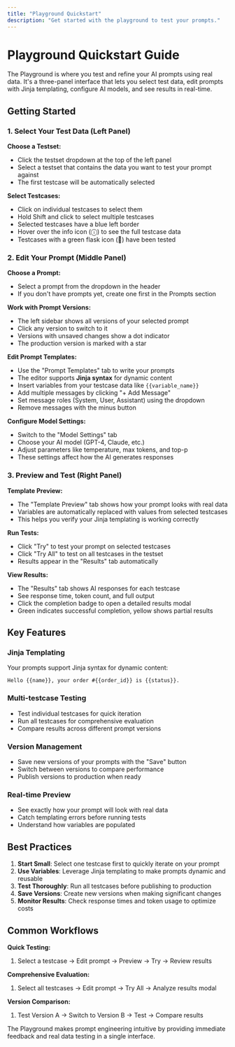 ```yaml
---
title: "Playground Quickstart"
description: "Get started with the playground to test your prompts."
---
```


# Playground Quickstart Guide

The Playground is where you test and refine your AI prompts using real data. It's a three-panel interface that lets you select test data, edit prompts with Jinja templating, configure AI models, and see results in real-time.

## Getting Started

### 1. Select Your Test Data (Left Panel)

**Choose a Testset:**
- Click the testset dropdown at the top of the left panel
- Select a testset that contains the data you want to test your prompt against
- The first testcase will be automatically selected

**Select Testcases:**
- Click on individual testcases to select them
- Hold Shift and click to select multiple testcases
- Selected testcases have a blue left border
- Hover over the info icon (ⓘ) to see the full testcase data
- Testcases with a green flask icon (🧪) have been tested

### 2. Edit Your Prompt (Middle Panel)

**Choose a Prompt:**
- Select a prompt from the dropdown in the header
- If you don't have prompts yet, create one first in the Prompts section

**Work with Prompt Versions:**
- The left sidebar shows all versions of your selected prompt
- Click any version to switch to it
- Versions with unsaved changes show a dot indicator
- The production version is marked with a star

**Edit Prompt Templates:**
- Use the "Prompt Templates" tab to write your prompts
- The editor supports **Jinja syntax** for dynamic content
- Insert variables from your testcase data like `{{variable_name}}`
- Add multiple messages by clicking "+ Add Message"
- Set message roles (System, User, Assistant) using the dropdown
- Remove messages with the minus button

**Configure Model Settings:**
- Switch to the "Model Settings" tab
- Choose your AI model (GPT-4, Claude, etc.)
- Adjust parameters like temperature, max tokens, and top-p
- These settings affect how the AI generates responses

### 3. Preview and Test (Right Panel)

**Template Preview:**
- The "Template Preview" tab shows how your prompt looks with real data
- Variables are automatically replaced with values from selected testcases
- This helps you verify your Jinja templating is working correctly

**Run Tests:**
- Click "Try" to test your prompt on selected testcases
- Click "Try All" to test on all testcases in the testset
- Results appear in the "Results" tab automatically

**View Results:**
- The "Results" tab shows AI responses for each testcase
- See response time, token count, and full output
- Click the completion badge to open a detailed results modal
- Green indicates successful completion, yellow shows partial results

## Key Features

### Jinja Templating
Your prompts support Jinja syntax for dynamic content:
```jinja
Hello {{name}}, your order #{{order_id}} is {{status}}.
```

### Multi-testcase Testing
- Test individual testcases for quick iteration
- Run all testcases for comprehensive evaluation
- Compare results across different prompt versions

### Version Management
- Save new versions of your prompts with the "Save" button
- Switch between versions to compare performance
- Publish versions to production when ready

### Real-time Preview
- See exactly how your prompt will look with real data
- Catch templating errors before running tests
- Understand how variables are populated

## Best Practices

1. **Start Small**: Select one testcase first to quickly iterate on your prompt
2. **Use Variables**: Leverage Jinja templating to make prompts dynamic and reusable
3. **Test Thoroughly**: Run all testcases before publishing to production
4. **Save Versions**: Create new versions when making significant changes
5. **Monitor Results**: Check response times and token usage to optimize costs

## Common Workflows

**Quick Testing:**
1. Select a testcase → Edit prompt → Preview → Try → Review results

**Comprehensive Evaluation:**
1. Select all testcases → Edit prompt → Try All → Analyze results modal

**Version Comparison:**
1. Test Version A → Switch to Version B → Test → Compare results

The Playground makes prompt engineering intuitive by providing immediate feedback and real data testing in a single interface.